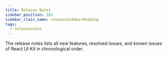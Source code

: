```yaml
---
title: Release Notes
sidebar_position: 101
sidebar_class_name: releaseSidebarHeading
tags:
  - releasenotes
---
```



The release notes lists all new features, resolved issues, and known issues of React UI Kit in chronological order.

<ReleaseNotesGenerator noteKey="ui-kit" tagType="react" />

<head>
  <title>React UI Kit Release Notes</title>
</head>
